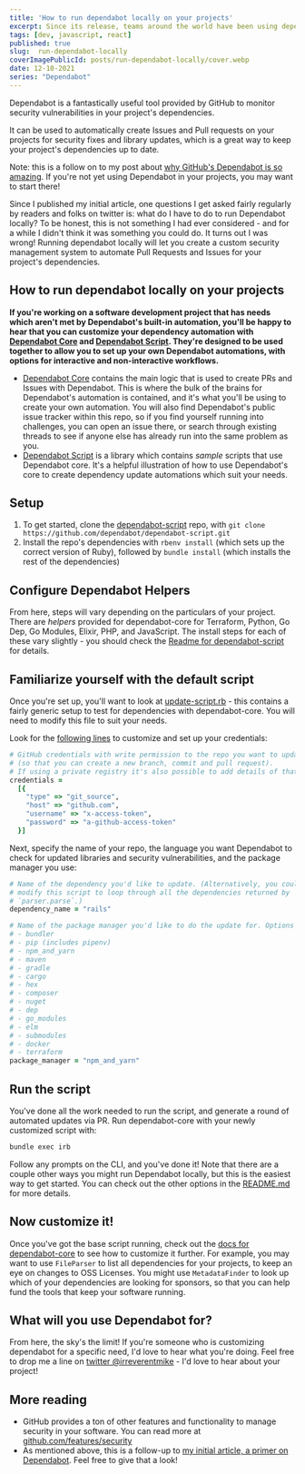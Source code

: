 ```yaml
---
title: 'How to run dependabot locally on your projects'
excerpt: Since its release, teams around the world have been using dependabot to automate the process of keeping your project's dependencies up to date. In this article, I'll show you how you can run dependabot on the command line using dependabot-core.
tags: [dev, javascript, react]
published: true
slug:  run-dependabot-locally
coverImagePublicId: posts/run-dependabot-locally/cover.webp
date: 12-10-2021
series: "Dependabot"
---
```


Dependabot is a fantastically useful tool provided by GitHub to monitor security vulnerabilities in your project's dependencies.

It can be used to automatically create Issues and Pull requests on your projects for security fixes and library updates, which is a great way to keep your project's dependencies up to date.

<Aside type="info">

Note: this is a follow on to my post about [why GitHub's Dependabot is so amazing](https://mikebifulco.com/posts/i-have-to-tell-you-about-dependabot). If you're not yet using Dependabot in your projects, you may want to start there!

</Aside>

Since I published my initial article, one questions I get asked fairly regularly by readers and folks on twitter is: what do I have to do to run Dependabot locally? To be honest, this is not something I had ever considered - and for a while I didn't think it was something you could do. It turns out I was wrong! Running dependabot locally will let you create a custom security management system to automate Pull Requests and Issues for your project's dependencies.

## How to run dependabot locally on your projects

**If you're working on a software development project that has needs which aren't met by Dependabot's built-in automation, you'll be happy to hear that you can customize your dependency automation with [Dependabot Core](https://github.com/dependabot/dependabot-core) and [Dependabot Script](https://github.com/dependabot/dependabot-script). They're designed to be used together to allow you to set up your own Dependabot automations, with options for interactive and non-interactive workflows.**

- [Dependabot Core](https://github.com/dependabot/dependabot-core) contains the main logic that is used to create PRs and Issues with Dependabot. This is where the bulk of the brains for Dependabot's automation is contained, and it's what you'll be using to create your own automation. You will also find Dependabot's public issue tracker within this repo, so if you find yourself running into challenges, you can open an issue there, or search through existing threads to see if anyone else has already run into the same problem as you.
- [Dependabot Script](https://github.com/dependabot/dependabot-script) is a library which contains _sample_ scripts that use Dependabot core. It's a helpful illustration of how to use Dependabot's core to create dependency update automations which suit your needs.

## Setup

1. To get started, clone the [dependabot-script](https://github.com/dependabot/dependabot-script) repo, with `git clone https://github.com/dependabot/dependabot-script.git`
1. Install the repo's dependencies with `rbenv install` (which sets up the correct version of Ruby), followed by `bundle install` (which installs the rest of the dependencies)

## Configure Dependabot Helpers

From here, steps will vary depending on the particulars of your project. There are _helpers_ provided for dependabot-core for Terraform, Python, Go Dep, Go Modules, Elixir, PHP, and JavaScript. The install steps for each of these vary slightly - you should check the [Readme for dependabot-script](https://github.com/dependabot/dependabot-script#native-helpers) for details.

## Familiarize yourself with the default script

Once you're set up, you'll want to look at [update-script.rb](https://github.com/dependabot/dependabot-script/blob/main/update-script.rb) - this contains a fairly generic setup to test for dependencies with dependabot-core. You will need to modify this file to suit your needs.

Look for the [following lines](https://github.com/dependabot/dependabot-script/blob/main/update-script.rb#L17-L23) to customize and set up your credentials:

```rb
# GitHub credentials with write permission to the repo you want to update
# (so that you can create a new branch, commit and pull request).
# If using a private registry it's also possible to add details of that here.
credentials =
  [{
    "type" => "git_source",
    "host" => "github.com",
    "username" => "x-access-token",
    "password" => "a-github-access-token"
  }]
```

Next, specify the name of your repo, the language you want Dependabot to check for updated libraries and security vulnerabilities, and the package manager you use:

```rb
# Name of the dependency you'd like to update. (Alternatively, you could easily
# modify this script to loop through all the dependencies returned by
# `parser.parse`.)
dependency_name = "rails"

# Name of the package manager you'd like to do the update for. Options are:
# - bundler
# - pip (includes pipenv)
# - npm_and_yarn
# - maven
# - gradle
# - cargo
# - hex
# - composer
# - nuget
# - dep
# - go_modules
# - elm
# - submodules
# - docker
# - terraform
package_manager = "npm_and_yarn"

```

## Run the script

You've done all the work needed to run the script, and generate a round of automated updates via PR. Run dependabot-core with your newly customized script with:

```bash
bundle exec irb
```

Follow any prompts on the CLI, and you've done it! Note that there are a couple other ways you might run Dependabot locally, but this is the easiest way to get started. You can check out the other options in the [README.md](https://github.com/dependabot/dependabot-script#running-dependabot) for more details.

## Now customize it!

Once you've got the base script running, check out the [docs for dependabot-core](https://github.com/dependabot/dependabot-core#dependabot-package-manager) to see how to customize it further. For example, you may want to use `FileParser` to list all dependencies for your projects, to keep an eye on changes to OSS Licenses. You might use `MetadataFinder` to look up which of your dependencies are looking for sponsors, so that you can help fund the tools that keep your software running.

## What will you use Dependabot for?

From here, the sky's the limit! If you're someone who is customizing dependabot for a specific need, I'd love to hear what you're doing. Feel free to drop me a line on [twitter @irreverentmike](https://twitter.com/irreverentmike) - I'd love to hear about your project!

## More reading

- GitHub provides a ton of other features and functionality to manage security in your software. You can read more at [github.com/features/security](https://github.com/features/security)
- As mentioned above, this is a follow-up to [my initial article, a primer on Dependabot](https://mikebifulco.com/posts/i-have-to-tell-you-about-dependabot). Feel free to give that a look!

